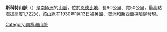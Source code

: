 {{coord|67|30|S|50|30|E|display=title}}
{{Location map|Antarctica|
  lat_deg=67|lat_min=30|lat_dir=S|lon_deg=50|lon_min=30|lon_dir=E|
  float=right|mark=Fire.svg|marksize=12|AlternativeMap=Antarctica relief location map.jpg|
  label=斯科特山脈|position=left|caption=
}}
'''斯科特山脈'''（{{lang-en|Scott Mountains }}）是[[南極洲|南極洲]]的[[山脈|山脈]]，位於[[恩德比地|恩德比地]]，長90公里、寬50公里，最高點海拔高度1,722米，該山脈在1930年1月13日被[[英國|英國]]、[[澳洲|澳洲]]和[[新西蘭|新西蘭]]探險隊發現。

{{Antarctica-geo-stub}}
[[Category:南極洲山脈|Category:南極洲山脈]]